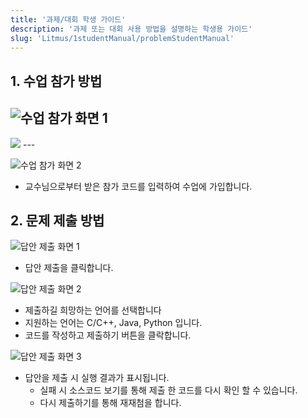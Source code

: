 ```yaml
---
title: '과제/대회 학생 가이드'
description: '과제 또는 대회 사용 방법을 설명하는 학생용 가이드'
slug: 'Litmus/1studentManual/problemStudentManual'
---
```


## 1. 수업 참가 방법

![수업 참가 화면 1](./images/1.png)
---
<img src="./images/1.png" width="auto" height="auto"/>
---

![수업 참가 화면 2](./images/2.png)

- 교수님으로부터 받은 참가 코드를 입력하여 수업에 가입합니다.

## 2. 문제 제출 방법

![답안 제출 화면 1](./images/3.png)

- 답안 제출을 클릭합니다.

![답안 제출 화면 2](./images/4.png)

- 제출하길 희망하는 언어를 선택합니다
 - 지원하는 언어는 C/C++, Java, Python 입니다.
- 코드를 작성하고 제출하기 버튼을 클락합니다.

![답안 제출 화면 3](./images/5.png)

- 답안을 제출 시 실행 결과가 표시됩니다.
  - 실패 시 소스코드 보기를 통해 제출 한 코드를 다시 확인 할 수 있습니다.
  - 다시 제출하기를 통해 재재첨을 합니다.

